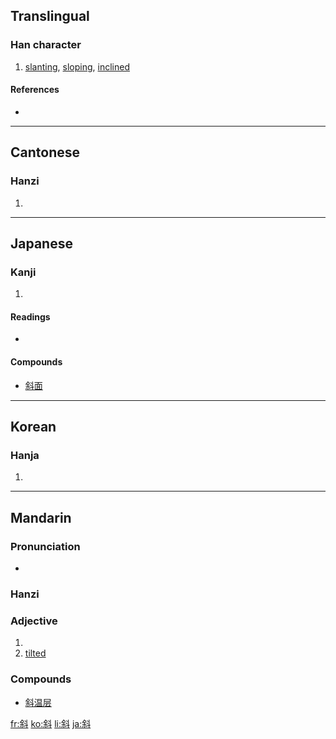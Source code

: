 ==Translingual==

===Han character===
{{Han char|rn=68|rad=斗|as=07|sn=11|four=8490<sub>0</sub>|canj=人木卜十 (ODYJ)}}

# [[slanting]], [[sloping]], [[inclined]]

====References====
* {{Han ref|kx=0478.150|dkj=13509|dj=0836.180|hdz=32253.090|uh=659C|ud=26012|bh=B1D7|bd=45527}}

----

==Cantonese==

===Hanzi===
{{yue-hanzi|jyut=|y=che4}}

# {{defn|Cantonese}}

----

==Japanese==

===Kanji===
{{ja-kanji|grade=c|rs=斗07}}

# {{defn|Japanese}}

====Readings====
* {{ja-readings|on=[[しゃ]] (sha)|kun=[[ななめ]] (naname)}}

====Compounds====
* [[斜面]]

----

==Korean==

===Hanja===
{{ko-hanja|hangeul=[[사]], [[야]]|eumhun=|rv=sa, ya|mr=sa, ya|y=sa, ya}}

# {{defn|Korean}}

----

==Mandarin==
===Pronunciation===
* {{IPA|/ɕjɛ/}}

===Hanzi===
{{cmn-hanzi|pin=[[xié]] ([[xie2]])|wg=hsieh<sup>2</sup>}}

===Adjective===
# {{defn|Mandarin}}
#[[tilted]]

===Compounds===
*[[斜温层]]

[[fr:斜]]
[[ko:斜]]
[[li:斜]]
[[ja:斜]]